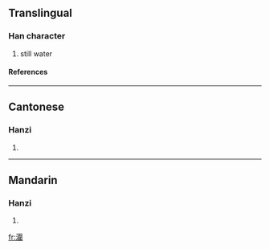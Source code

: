 {{see|涠}}

==Translingual==
===Han character===
{{Han char|rn=85|rad=水|as=12|sn=15|four=3610<sub>0</sub>|canj=水田木手 (EWDQ)}}
# still water
====References====
{{Han ref|kx=0651.190|dkj=18310|dj=1061.220|hdz=31742.080|uh=6F7F|ud=28543|bh=E65C|bd=58972}}

----
==Cantonese==
===Hanzi===
{{yue-hanzi|jyut=|y=wai4}}
# {{defn|Cantonese}}

----
==Mandarin==
===Hanzi===
{{cmn-hanzi|sim=涠|pin=[[wéi]] (wei2)|wg=wei<sup>2</sup>}}
# {{defn|Mandarin}}

[[fr:潿]]